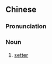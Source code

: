 {{also|赛特犬}}
==Chinese==
{{zh-forms|s=赛特犬|type=21}}

===Pronunciation===
{{zh-pron
|m=sàitèquǎn
|c=coi3 dak6 hyun2
|cat=n
}}

===Noun===
{{zh-noun}}

# [[setter]]

{{zh-cat|Dogs}}
